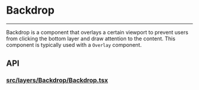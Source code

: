
<Meta of={BackdropStories} />

# Backdrop

---

Backdrop is a component that overlays a certain viewport to
prevent users from clicking the bottom layer and draw attention
to the content. This component is typically used with a `Overlay` component.

<ToggleCanvas of={BackdropStories.Simple} sourceState="shown" storybook="components-layers-backdrop--simple" />

## API
### [src/layers/Backdrop/Backdrop.tsx](https://github.com/reaviz/reablocks/blob/master/src/layers/Backdrop/Backdrop.tsx)

<PropsTable name="Backdrop" />
